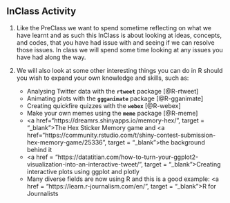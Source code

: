## InClass Activity

1. Like the PreClass we want to spend sometime reflecting on what we have learnt and as such this InClass is about looking at ideas, concepts, and codes, that you have had issue with and seeing if we can resolve those issues. In class we will spend some time looking at any issues you have had along the way.

2. We will also look at some other interesting things you can do in R should you wish to expand your own knowledge and skills, such as:

     - Analysing Twitter data with the **`rtweet`** package [@R-rtweet]
     - Animating plots with the **`ggganimate`** package [@R-gganimate]
     - Creating quickfire quizzes with the **`webex`** [@R-webex]
     - Make your own memes using the **`meme`** package [@R-meme]
     - <a href="https://dreamrs.shinyapps.io/memory-hex/", target = "_blank">The Hex Sticker Memory game</a> and <a href="https://community.rstudio.com/t/shiny-contest-submission-hex-memory-game/25336", target = "_blank">the background behind it</a>
     - <a href = "https://datatitian.com/how-to-turn-your-ggplot2-visualization-into-an-interactive-tweet/", target = "_blank">Creating interactive plots using ggplot and plotly</a>
     - Many diverse fields are now using R and this is a good example: <a href = "https://learn.r-journalism.com/en/", target = "_blank">R for Journalists</a>
